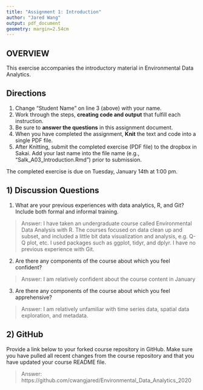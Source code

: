 ```yaml
---
title: "Assignment 1: Introduction"
author: "Jared Wang"
output: pdf_document
geometry: margin=2.54cm
---
```


## OVERVIEW

This exercise accompanies the introductory material in Environmental Data Analytics. 

## Directions
1. Change "Student Name" on line 3 (above) with your name.
3. Work through the steps, **creating code and output** that fulfill each instruction.
4. Be sure to **answer the questions** in this assignment document.
6. When you have completed the assignment, **Knit** the text and code into a single PDF file.
8. After Knitting, submit the completed exercise (PDF file) to the dropbox in Sakai. Add your last name into the file name (e.g., "Salk_A03_Introduction.Rmd") prior to submission.

The completed exercise is due on Tuesday, January 14th at 1:00 pm.

## 1) Discussion Questions

1. What are your previous experiences with data analytics, R, and Git? Include both formal and informal training.

> Answer: I have taken an undergraduate course called Environmental Data Analysis with R. The courses focused on data clean up and subset, and included a little bit data visualization and analysis, e.g. Q-Q plot, etc. I used packages such as ggplot, tidyr, and dplyr. I have no previous experience with Git.

2. Are there any components of the course about which you feel confident?

> Answer: I am relatively confident about the course content in January

3. Are there any components of the course about which you feel apprehensive?

> Answer: I am relatively unfamiliar with time series data, spatial data exploration, and metadata.

## 2) GitHub

Provide a link below to your forked course repository in GitHub. Make sure you have pulled all recent changes from the course repository and that you have updated your course README file. 

> Answer: https://github.com/cwangjared/Environmental_Data_Analytics_2020


